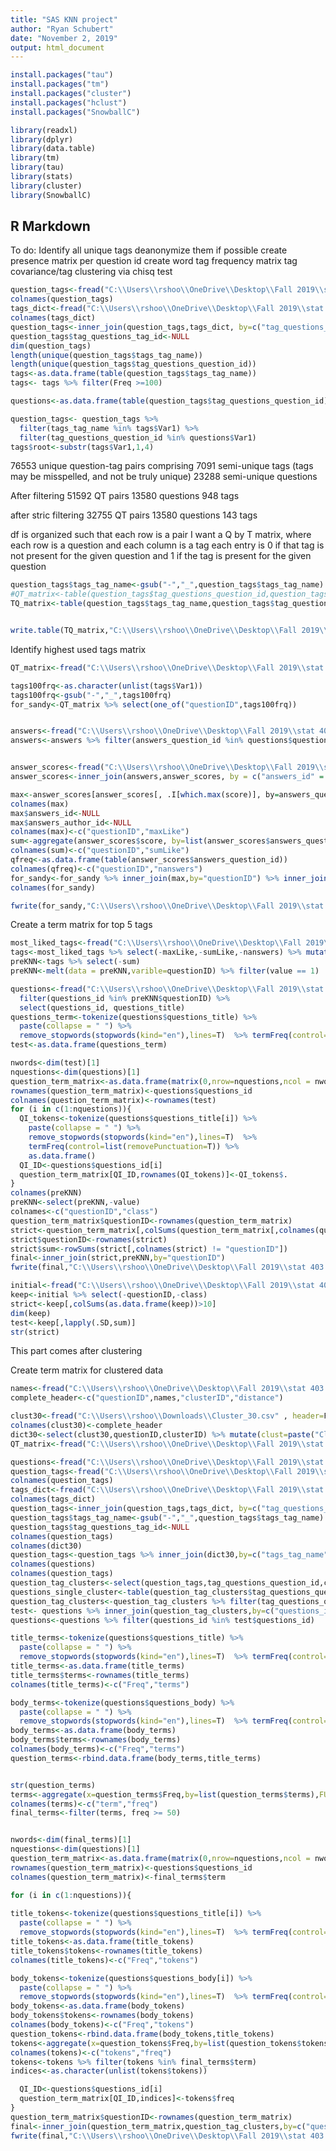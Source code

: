 ---
title: "SAS KNN project"
author: "Ryan Schubert"
date: "November 2, 2019"
output: html_document
---

```{r}
install.packages("tau")
install.packages("tm")
install.packages("cluster")
install.packages("hclust")
install.packages("SnowballC")
```


```{r setup, include=FALSE}
library(readxl)
library(dplyr)
library(data.table)
library(tm)
library(tau)
library(stats)
library(cluster)
library(SnowballC)
```

## R Markdown
To do:
Identify all unique tags deanonymize them if possible
create presence matrix per question id
create word tag frequency matrix
tag covariance/tag clustering via chisq test

```{r}
question_tags<-fread("C:\\Users\\rshoo\\OneDrive\\Desktop\\Fall 2019\\stat 403 project\\tag_questions.csv",sep=",",header=T)
colnames(question_tags)
tags_dict<-fread("C:\\Users\\rshoo\\OneDrive\\Desktop\\Fall 2019\\stat 403 project\\tags.csv",sep=",",header=T)
colnames(tags_dict)
question_tags<-inner_join(question_tags,tags_dict, by=c("tag_questions_tag_id"="tags_tag_id"))
question_tags$tag_questions_tag_id<-NULL
dim(question_tags)
length(unique(question_tags$tags_tag_name))
length(unique(question_tags$tag_questions_question_id))
tags<-as.data.frame(table(question_tags$tags_tag_name))
tags<- tags %>% filter(Freq >=100)

questions<-as.data.frame(table(question_tags$tag_questions_question_id))

question_tags<- question_tags %>% 
  filter(tags_tag_name %in% tags$Var1) %>%
  filter(tag_questions_question_id %in% questions$Var1)
tags$root<-substr(tags$Var1,1,4)
```
76553 unique question-tag pairs comprising
7091 semi-unique tags (tags may be misspelled, and not be truly unique)
23288 semi-unique questions 

After filtering 
51592 QT pairs
13580 questions
948 tags

after stric filtering
32755 QT pairs
13580 questions
143 tags

df is organized such that each row is a pair
I want a Q by T matrix, where each row is a question and each column is a tag
each entry is 0 if that tag is not present for the given question and 1 if the tag is present for the given question

```{r}
question_tags$tags_tag_name<-gsub("-","_",question_tags$tags_tag_name)
#QT_matrix<-table(question_tags$tag_questions_question_id,question_tags$tags_tag_name)
TQ_matrix<-table(question_tags$tags_tag_name,question_tags$tag_questions_question_id)


write.table(TQ_matrix,"C:\\Users\\rshoo\\OneDrive\\Desktop\\Fall 2019\\stat 403 project\\Tag_question_matrix_filtered_strict.csv",sep=",",col.names = T,row.names = T)
```

Identify highest used tags matrix

```{r}
QT_matrix<-fread("C:\\Users\\rshoo\\OneDrive\\Desktop\\Fall 2019\\stat 403 project\\Quesion_tag_matrix_filtered_strict.csv",header = T)

tags100frq<-as.character(unlist(tags$Var1))
tags100frq<-gsub("-","_",tags100frq)
for_sandy<-QT_matrix %>% select(one_of("questionID",tags100frq))


answers<-fread("C:\\Users\\rshoo\\OneDrive\\Desktop\\Fall 2019\\stat 403 project\\answers.csv",sep=",",header=T,drop=c("answers_date_added", "answers_body"))
answers<-answers %>% filter(answers_question_id %in% questions$questions_id)


answer_scores<-fread("C:\\Users\\rshoo\\OneDrive\\Desktop\\Fall 2019\\stat 403 project\\answer_scores.csv",sep=",",header=T)
answer_scores<-inner_join(answers,answer_scores, by = c("answers_id" = "id")) %>% as.data.table()

max<-answer_scores[answer_scores[, .I[which.max(score)], by=answers_question_id]$V1]
colnames(max)
max$answers_id<-NULL
max$answers_author_id<-NULL
colnames(max)<-c("questionID","maxLike")
sum<-aggregate(answer_scores$score, by=list(answer_scores$answers_question_id), FUN=sum)
colnames(sum)<-c("questionID","sumLike")
qfreq<-as.data.frame(table(answer_scores$answers_question_id))
colnames(qfreq)<-c("questionID","nanswers")
for_sandy<-for_sandy %>% inner_join(max,by="questionID") %>% inner_join(sum,by="questionID") %>% inner_join(qfreq,by="questionID")
colnames(for_sandy)

fwrite(for_sandy,"C:\\Users\\rshoo\\OneDrive\\Desktop\\Fall 2019\\stat 403 project\\LikesToHighestTagstags.csv",sep=",",col.names = T,row.names = F,quote = F)
```

Create a term matrix for top 5 tags

```{r}

most_liked_tags<-fread("C:\\Users\\rshoo\\OneDrive\\Desktop\\Fall 2019\\stat 403 project\\LikesToHighestTags.csv",header=T)
tags<-most_liked_tags %>% select(-maxLike,-sumLike,-nanswers) %>% mutate(sum = college + career + medicine + business + engineering) %>% filter(sum == 1)
preKNN<-tags %>% select(-sum)
preKNN<-melt(data = preKNN,varible=questionID) %>% filter(value == 1)

questions<-fread("C:\\Users\\rshoo\\OneDrive\\Desktop\\Fall 2019\\stat 403 project\\questions.csv",header=T) %>% 
  filter(questions_id %in% preKNN$questionID) %>% 
  select(questions_id, questions_title)
questions_term<-tokenize(questions$questions_title) %>% 
  paste(collapse = " ") %>% 
  remove_stopwords(stopwords(kind="en"),lines=T)  %>% termFreq(control=list(removePunctuation=T))
test<-as.data.frame(questions_term)

nwords<-dim(test)[1]
nquestions<-dim(questions)[1]
question_term_matrix<-as.data.frame(matrix(0,nrow=nquestions,ncol = nwords))
rownames(question_term_matrix)<-questions$questions_id
colnames(question_term_matrix)<-rownames(test)
for (i in c(1:nquestions)){
  QI_tokens<-tokenize(questions$questions_title[i]) %>% 
    paste(collapse = " ") %>% 
    remove_stopwords(stopwords(kind="en"),lines=T)  %>% 
    termFreq(control=list(removePunctuation=T)) %>% 
    as.data.frame()
  QI_ID<-questions$questions_id[i]
  question_term_matrix[QI_ID,rownames(QI_tokens)]<-QI_tokens$.
}
colnames(preKNN)
preKNN<-select(preKNN,-value)
colnames<-c("questionID","class")
question_term_matrix$questionID<-rownames(question_term_matrix)
strict<-question_term_matrix[,colSums(question_term_matrix[,colnames(question_term_matrix) != "questionID"])>10]
strict$questionID<-rownames(strict)
strict$sum<-rowSums(strict[,colnames(strict) != "questionID"])
final<-inner_join(strict,preKNN,by="questionID")
fwrite(final,"C:\\Users\\rshoo\\OneDrive\\Desktop\\Fall 2019\\stat 403 project\\questions_term_freq_matrix_strict.csv",col.names = T,row.names = F)

initial<-fread("C:\\Users\\rshoo\\OneDrive\\Desktop\\Fall 2019\\stat 403 project\\questions_term_freq_matrix.csv",header=T)
keep<-initial %>% select(-questionID,-class)
strict<-keep[,colSums(as.data.frame(keep))>10]
dim(keep)
test<-keep[,lapply(.SD,sum)]
str(strict)
```

This part comes after clustering

Create term matrix for clustered data

```{r}
names<-fread("C:\\Users\\rshoo\\OneDrive\\Desktop\\Fall 2019\\stat 403 project\\Quesion_tag_matrix_filtered_strict.csv",sep=",",header=T,select = "questionID") %>% unlist() %>% as.character()
complete_header<-c("questionID",names,"clusterID","distance")

clust30<-fread("C:\\Users\\rshoo\\Downloads\\Cluster_30.csv" , header=F,sep=",")
colnames(clust30)<-complete_header
dict30<-select(clust30,questionID,clusterID) %>% mutate(clust=paste("Clust",clusterID,sep=""))
QT_matrix<-fread("C:\\Users\\rshoo\\OneDrive\\Desktop\\Fall 2019\\stat 403 project\\Quesion_tag_matrix_filtered_strict.csv",header = T, select="questionID")

questions<-fread("C:\\Users\\rshoo\\OneDrive\\Desktop\\Fall 2019\\stat 403 project\\questions.csv",sep=",",header=T,drop="questions_date_added")
question_tags<-fread("C:\\Users\\rshoo\\OneDrive\\Desktop\\Fall 2019\\stat 403 project\\tag_questions.csv",sep=",",header=T)
colnames(question_tags)
tags_dict<-fread("C:\\Users\\rshoo\\OneDrive\\Desktop\\Fall 2019\\stat 403 project\\tags.csv",sep=",",header=T)
colnames(tags_dict)
question_tags<-inner_join(question_tags,tags_dict, by=c("tag_questions_tag_id"="tags_tag_id"))
question_tags$tags_tag_name<-gsub("-","_",question_tags$tags_tag_name)
question_tags$tag_questions_tag_id<-NULL
colnames(question_tags)
colnames(dict30)
question_tags<-question_tags %>% inner_join(dict30,by=c("tags_tag_name"="questionID"))
colnames(questions)
colnames(question_tags)
question_tag_clusters<-select(question_tags,tag_questions_question_id,clust) %>% unique()
questions_single_cluster<-table(question_tag_clusters$tag_questions_question_id) %>% as.data.frame() %>% filter(Freq == 1 )
question_tag_clusters<-question_tag_clusters %>% filter(tag_questions_question_id %in% questions_single_cluster$Var1)
test<- questions %>% inner_join(question_tag_clusters,by=c("questions_id" ="tag_questions_question_id"))
questions<-questions %>% filter(questions_id %in% test$questions_id)

title_terms<-tokenize(questions$questions_title) %>% 
  paste(collapse = " ") %>% 
  remove_stopwords(stopwords(kind="en"),lines=T)  %>% termFreq(control=list(removePunctuation=T)) 
title_terms<-as.data.frame(title_terms)
title_terms$terms<-rownames(title_terms)
colnames(title_terms)<-c("Freq","terms")

body_terms<-tokenize(questions$questions_body) %>% 
  paste(collapse = " ") %>% 
  remove_stopwords(stopwords(kind="en"),lines=T)  %>% termFreq(control=list(removePunctuation=T))
body_terms<-as.data.frame(body_terms)
body_terms$terms<-rownames(body_terms)
colnames(body_terms)<-c("Freq","terms")
question_terms<-rbind.data.frame(body_terms,title_terms)


str(question_terms)
terms<-aggregate(x=question_terms$Freq,by=list(question_terms$terms),FUN=sum)
colnames(terms)<-c("term","freq")
final_terms<-filter(terms, freq >= 50)


nwords<-dim(final_terms)[1]
nquestions<-dim(questions)[1]
question_term_matrix<-as.data.frame(matrix(0,nrow=nquestions,ncol = nwords))
rownames(question_term_matrix)<-questions$questions_id
colnames(question_term_matrix)<-final_terms$term

for (i in c(1:nquestions)){
  
title_tokens<-tokenize(questions$questions_title[i]) %>% 
  paste(collapse = " ") %>% 
  remove_stopwords(stopwords(kind="en"),lines=T)  %>% termFreq(control=list(removePunctuation=T)) 
title_tokens<-as.data.frame(title_tokens)
title_tokens$tokens<-rownames(title_tokens)
colnames(title_tokens)<-c("Freq","tokens")

body_tokens<-tokenize(questions$questions_body[i]) %>% 
  paste(collapse = " ") %>% 
  remove_stopwords(stopwords(kind="en"),lines=T)  %>% termFreq(control=list(removePunctuation=T))
body_tokens<-as.data.frame(body_tokens)
body_tokens$tokens<-rownames(body_tokens)
colnames(body_tokens)<-c("Freq","tokens")
question_tokens<-rbind.data.frame(body_tokens,title_tokens)
tokens<-aggregate(x=question_tokens$Freq,by=list(question_tokens$tokens),FUN=sum)
colnames(tokens)<-c("tokens","freq")
tokens<-tokens %>% filter(tokens %in% final_terms$term)
indices<-as.character(unlist(tokens$tokens))

  QI_ID<-questions$questions_id[i]
  question_term_matrix[QI_ID,indices]<-tokens$freq
}
question_term_matrix$questionID<-rownames(question_term_matrix)
final<-inner_join(question_term_matrix,question_tag_clusters,by=c("questionID"="tag_questions_question_id"))
fwrite(final,"C:\\Users\\rshoo\\OneDrive\\Desktop\\Fall 2019\\stat 403 project\\Features_by_cluster_strict.csv",col.names = T,sep = ",",row.names = F,quote = F)
```


